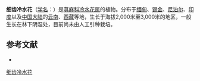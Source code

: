 {{Speciesbox
| name = 细齿冷水花
| status = 
| status_system = 
| image =
| genus = Pilea
| species = scripta
| authority = (Buch.-Ham. ex D. Don) Wedd.
}}

'''细齿冷水花'''（[[学名|学名]]：{{lang|la|''Pilea scripta''}}）是[[荨麻科|荨麻科]][[冷水花属|冷水花属]]的植物。分布于[[缅甸|缅甸]]、[[锡金|锡金]]、[[尼泊尔|尼泊尔]]、[[印度|印度]]以及[[中国大陆|中国大陆]]的[[云南|云南]]、[[西藏|西藏]]等地，生长于海拔2,000米至3,000米的地区，一般生长在林下阴湿处，目前尚未由人工引种栽培。

== 参考文献 ==
<div class="references-small">
* {{cite web| url =http://www.bioinfo.cn/db05/KmzwSpecies.php?action=view&id=23420| title =细齿冷水花| work =《中国高等植物数据库全库》| publisher =中国科学院微生物研究所| author =昆明植物研究所| accessdate =2009-02-25| deadurl =yes| archiveurl =https://web.archive.org/web/20160305060142/http://www.bioinfo.cn/db05/KmzwSpecies.php?action=view&id=23420| archivedate =2016-03-05}}
</div>
{{Taxonbar|from=Q15232202}}

[[Category:冷水花属|细齿冷水花]]


{{植物小作品}}